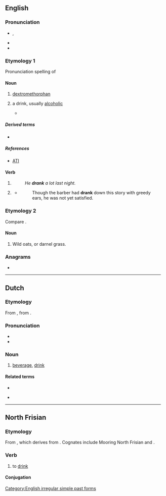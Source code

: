 {{also|Drank|Dränk}}
==English==

===Pronunciation===
* {{a|RP|GA}} {{enPR|drăngk}}, {{IPA|en|/dɹæŋk/}}
* {{audio|en|en-us-drank.ogg|Audio (US)}}
* {{rhymes|en|æŋk}}

===Etymology 1===
Pronunciation spelling of {{m|en|drink}}

====Noun====
{{en-noun|~}}

# {{lb|en|slang}} [[dextromethorphan]]
# {{lb|en|slang}} a drink, usually [[alcoholic]]
#*{{quote-song|en|lyricist=Jordan Houston, Darnell Carlton, Paul Beauregard, Premro Smith, Marlon Goodwin, David Brown, and Willie Hutchinson|passage=You leave your drink around me, believe your '''drank''' going to get drunk up.|url=https://genius.com/Three-6-mafia-stay-fly-lyrics|title=Stay Fly|publisher=Sony BMG|year=2005|album=Most Known Unknown|artist=Three 6 Mafia (featuring Young Buck, 8 Ball, and MJG)}}

=====Derived terms=====
* {{l|en|purple drank}}

=====References=====
* [https://web.archive.org/web/20120521003006/http://www.abovetheinfluence.com/facts/drugsdxm ATI]

====Verb====
{{head|en|verb form}}

# {{en-simple past of|drink}}
#: ''He '''drank''' a lot last night.''
# {{lb|en|obsolete}} {{inflection of|en|drink||past|part}}
#* {{RQ:Fielding Tom Jones}}
#*: Though the barber had '''drank''' down this story with greedy ears, he was not yet satisfied.

===Etymology 2===
Compare {{m|en|drake}}.

====Noun====
{{en-noun|?}}

# {{lb|en|UK|dialect}} Wild oats, or darnel grass.
#: {{rfquotek|en|Halliwell}}

{{Webster 1913}}

===Anagrams===
* {{anagrams|en|a=adknr|rank'd}}

[[Category:English irregular simple past forms]]

----

==Dutch==

===Etymology===
From {{inh|nl|odt|*drank}}, from {{inh|nl|gem-pro|*drankiz}}.

===Pronunciation===
* {{rhymes|nl|ɑŋk}}
* {{audio|nl|Nl-drank.ogg|audio}}

===Noun===
{{nl-noun|m|-en|drankje}}

# [[beverage]], [[drink]]

====Related terms====
* {{l|nl|drinken}}
* {{l|en|liquid}} {{l|en|medicine}}

----

==North Frisian==

===Etymology===
From {{etyl|ofs|frr}} {{m|ofs|drinka}}, which derives from {{etyl|gem-pro|frr}} {{m|gem-pro|*drinkaną}}. Cognates include Mooring North Frisian {{m|frr|drainke}} and {{cog|fy|drinke}}.

===Verb===
{{head|frr|verb}}

# {{lb|frr|Föhr-Amrum}} to [[drink]]

====Conjugation====
{{frr-FoehrAmrum-conj-table
|infinitive I=drank
|infinitive II=tu dranken
|past_participle=dronken
|imperative_sg=drank
|imperative_pl=drank'em
|pres_ind_1sg=drank
|pres_ind_2sg=drankst
|pres_ind_3sg=drankt
|pres_ind_dlpl=drank
|past_ind_1sg=droonk
|past_ind_2sg=droonkst
|past_ind_3sg=droonk
|past_ind_dlpl=droonk}}